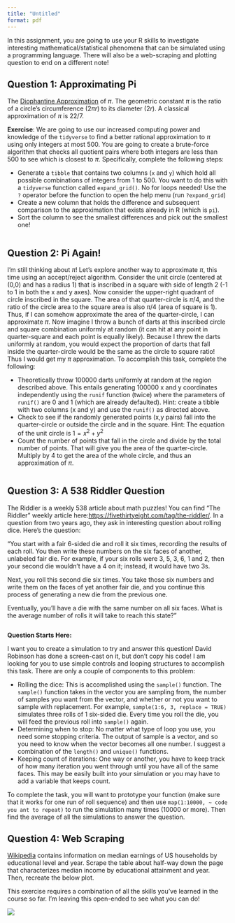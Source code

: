 ```yaml
---
title: "Untitled"
format: pdf
---
```


In this assignment, you are going to use your R skills to investigate interesting mathematical/statistical phenomena that can be simulated using a programming language. There will also be a web-scraping and plotting question to end on a different note!


## Question 1: Approximating Pi

The [Diophantine Approximation](https://en.wikipedia.org/wiki/Diophantine_approximation) of $\pi$. The geometric constant $\pi$ is the ratio of a circle's circumference ($2\pi r$) to its diameter ($2r$). A classical approximation of $\pi$ is $22/7$. 

__Exercise__: We are going to use our increased computing power and knowledge of the `tidyverse` to find a better rational approximation to $\pi$ using only integers at most 500. You are going to create a brute-force algorithm that checks all quotient pairs where both integers are less than 500 to see which is closest to $\pi$. Specifically, complete the following steps:

  * Generate a `tibble` that contains two columns (`x` and `y`) which hold all possible combinations of integers from 1 to 500. You want to do this with a `tidyverse` function called `expand_grid()`. No for loops needed! Use the `?` operator before the function to open the help menu (run `?expand_grid`) 
  * Create a new column that holds the difference and subsequent comparison to the approximation that exists already in R (which is `pi`).
  * Sort the column to see the smallest differences and pick out the smallest one!
  
```r

```
  

## Question 2: Pi Again!


I'm still thinking about $\pi$! Let's explore another way to approximate $\pi$, this time using an accept/reject algorithm. Consider the unit circle (centered at (0,0) and has a radius 1) that is inscribed in a square with side of length 2 (-1 to 1 in both the x and y axes). Now consider the upper-right quadrant of circle inscribed in the square. The area of that quarter-circle is $\pi/4$, and the ratio of the circle area to the square area is also $\pi/4$ (area of square is 1). Thus, if I can somehow approximate the area of the quarter-circle, I can approximate $\pi$. Now imagine I throw a bunch of darts at this inscribed circle and square combination uniformly at random (it can hit at any point in quarter-square and each point is equally likely). Because I threw the darts uniformly at random, you would expect the proportion of darts that fall inside the quarter-circle would be the same as the circle to square ratio! Thus I would get my $\pi$ approximation. To accomplish this task, complete the following:

  * Theoretically throw 100000 darts uniformly at random at the region described above. This entails generating 100000 x and y coordinates independently using the `runif` function (twice) where the parameters of `runif()` are 0 and 1 (which are already defaulted). Hint: create a tibble with two columns (x and y) and use the `runif()` as directed above.
  * Check to see if the randomly generated points (x,y pairs) fall into the quarter-circle or outside the circle and in the square. Hint: The equation of the unit circle is $1 = x^2 + y^2$ 
  * Count the number of points that fall in the circle and divide by the total number of points. That will give you the area of the quarter-circle. Multiply by 4 to get the area of the whole circle, and thus an approximation of $\pi$.
  
  
```r

```
  
  
  
## Question 3: A 538 Riddler Question

The Riddler is a weekly 538 article about math puzzles! You can find "The Riddler" weekly article here:[https://fivethirtyeight.com/tag/the-riddler/](https://fivethirtyeight.com/tag/the-riddler/). In a question from two years ago, they ask in interesting question about rolling dice. Here's the question:

"You start with a fair 6-sided die and roll it six times, recording the results of each roll. You then write these numbers on the six faces of another, unlabeled fair die. For example, if your six rolls were 3, 5, 3, 6, 1 and 2, then your second die wouldn’t have a 4 on it; instead, it would have two 3s.

Next, you roll this second die six times. You take those six numbers and write them on the faces of yet another fair die, and you continue this process of generating a new die from the previous one.

Eventually, you’ll have a die with the same number on all six faces. What is the average number of rolls it will take to reach this state?"

```r

```


__Question Starts Here:__

I want you to create a simulation to try and answer this question! David Robinson has done a screen-cast on it, but don't copy his code! I am looking for you to use simple controls and looping structures to accomplish this task. There are only a couple of components to this problem:

* Rolling the dice: This is accomplished using the `sample()` function. The `sample()` function takes in the vector you are sampling from, the number of samples you want from the vector, and whether or not you want to sample with replacement. For example, `sample(1:6, 3, replace = TRUE)` simulates three rolls of 1 six-sided die. Every time you roll the die, you will feed the previous roll into `sample()` again.
* Determining when to stop: No matter what type of loop you use, you need some stopping criteria. The output of sample is a vector, and so you need to know when the vector becomes all one number. I suggest a combination of the `length()` and `unique()` functions. 
* Keeping count of iterations: One way or another, you have to keep track of how many iteration you went through until you have all of the same faces. This may be easily built into your simulation or you may have to add a variable that keeps count. 

To complete the task, you will want to prototype your function (make sure that it works for one run of roll sequence) and then use `map(1:10000, ~ code you ant to repeat)` to run the simulation many times (10000 or more). Then find the average of all the simulations to answer the question.
  

## Question 4: Web Scraping

[Wikipedia](https://en.wikipedia.org/wiki/Educational_attainment_in_the_United_States) contains information on median earnings of US households by educational level and year. Scrape the table about half-way down the page that characterizes median income by educational attainment and year. Then, recreate the below plot.

This exercise requires a combination of all the skills you've learned in the course so far. I'm leaving this open-ended to see what you can do!

![](plot.png)
```r

```

